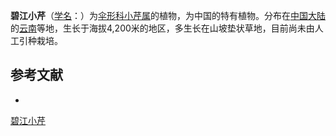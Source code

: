 {{NoteTA|G1=LS}}
{{Speciesbox
| name = 碧江小芹
| status = 
| status_system = 
| image = 
| genus = Sinocarum
| species = bijiangense
| authority = S. L.
}}

'''碧江小芹'''（[[学名|学名]]：{{lang|la|''Sinocarum bijiangense''}}）为[[伞形科|伞形科]][[小芹属|小芹属]]的植物，为中国的特有植物。分布在[[中国大陆|中国大陆]]的[[云南|云南]]等地，生长于海拔4,200米的地区，多生长在山坡垫状草地，目前尚未由人工引种栽培。

== 参考文献 ==
<div class="references-small">
* {{cite web| url =http://www.bioinfo.cn/db05/KmzwSpecies.php?action=view&id=23120| title =碧江小芹| work =《中国高等植物数据库全库》| publisher =中国科学院微生物研究所| author =昆明植物研究所| accessdate =2009-02-25| deadurl =yes| archiveurl =https://web.archive.org/web/20160305021911/http://www.bioinfo.cn/db05/KmzwSpecies.php?action=view&id=23120| archivedate =2016-03-05}}
</div>
{{Taxonbar|from=Q15232023}}

[[Category:小芹属|碧江小芹]]


{{Apiales-stub}}